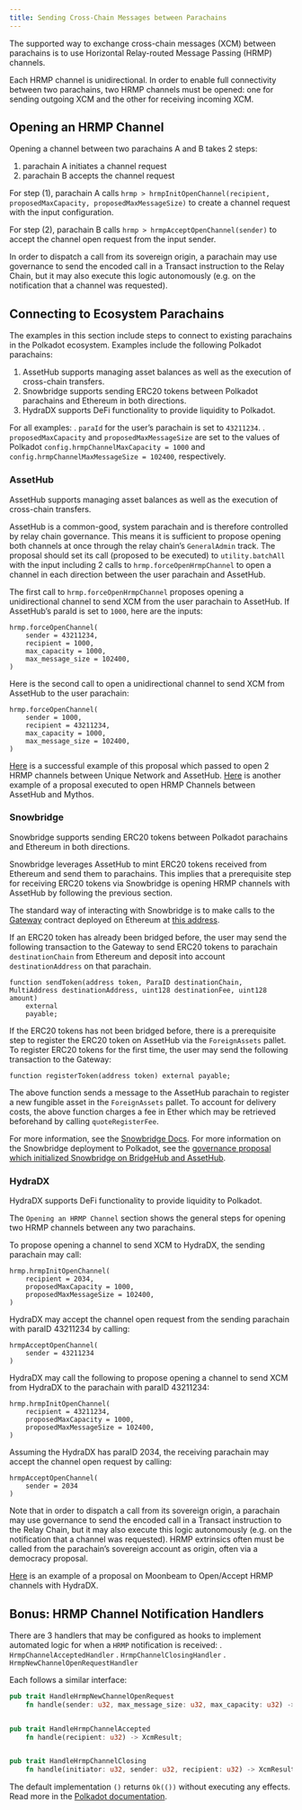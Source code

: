 ```yaml
---
title: Sending Cross-Chain Messages between Parachains
---
```


The supported way to exchange cross-chain messages (XCM) between parachains is to use Horizontal Relay-routed Message Passing (HRMP) channels.

Each HRMP channel is unidirectional. In order to enable full connectivity between two parachains, two HRMP channels must be opened: one for sending outgoing XCM and the other for receiving incoming XCM.

## Opening an HRMP Channel

Opening a channel between two parachains A and B takes 2 steps:
1. parachain A initiates a channel request
2. parachain B accepts the channel request

For step (1), parachain A calls `hrmp > hrmpInitOpenChannel(recipient, proposedMaxCapacity, proposedMaxMessageSize)` to create a channel request with the input configuration.

For step (2), parachain B calls `hrmp > hrmpAcceptOpenChannel(sender)` to accept the channel open request from the input sender.

In order to dispatch a call from its sovereign origin, a parachain may use governance to send the encoded call in a Transact instruction to the Relay Chain, but it may also execute this logic autonomously (e.g. on the notification that a channel was requested).

## Connecting to Ecosystem Parachains

The examples in this section include steps to connect to existing parachains in the Polkadot ecosystem. Examples include the following Polkadot parachains:
1. AssetHub supports managing asset balances as well as the execution of cross-chain transfers.
2. Snowbridge supports sending ERC20 tokens between Polkadot parachains and Ethereum in both directions.
3. HydraDX supports DeFi functionality to provide liquidity to Polkadot.

For all examples:
. `paraId` for the user’s parachain is set to `43211234`.
. `proposedMaxCapacity` and `proposedMaxMessageSize` are set to the values of Polkadot `config.hrmpChannelMaxCapacity = 1000` and `config.hrmpChannelMaxMessageSize = 102400`, respectively.

### AssetHub

AssetHub supports managing asset balances as well as the execution of cross-chain transfers.

AssetHub is a common-good, system parachain and is therefore controlled by relay chain governance. This means it is sufficient to propose opening both channels at once through the relay chain’s `GeneralAdmin` track. The proposal should set its call (proposed to be executed) to `utility.batchAll` with the input including 2 calls to `hrmp.forceOpenHrmpChannel` to open a channel in each direction between the user parachain and AssetHub.

The first call to `hrmp.forceOpenHrmpChannel` proposes opening a unidirectional channel to send XCM from the user parachain to AssetHub. If AssetHub’s paraId is set to `1000`, here are the inputs:
```
hrmp.forceOpenChannel(
	sender = 43211234,
	recipient = 1000,
	max_capacity = 1000,
	max_message_size = 102400,
)
```
Here is the second call to open a unidirectional channel to send XCM from AssetHub to the user parachain:
```
hrmp.forceOpenChannel(
	sender = 1000,
	recipient = 43211234,
	max_capacity = 1000,
	max_message_size = 102400,
)
```

[Here](https://polkadot.subsquare.io/referenda/438) is a successful example of this proposal which passed to open 2 HRMP channels between Unique Network and AssetHub. [Here](https://polkadot.polkassembly.io/referenda/594) is another example of a proposal executed to open HRMP Channels between AssetHub and Mythos.

### Snowbridge

Snowbridge supports sending ERC20 tokens between Polkadot parachains and Ethereum in both directions.

Snowbridge leverages AssetHub to mint ERC20 tokens received from Ethereum and send them to parachains. This implies that a prerequisite step for receiving ERC20 tokens via Snowbridge is opening HRMP channels with AssetHub by following the previous section.

The standard way of interacting with Snowbridge is to make calls to the [Gateway](https://github.com/Snowfork/snowbridge/blob/main/contracts/src/interfaces/IGateway.sol) contract deployed on Ethereum at [this address](https://etherscan.io/address/0x27ca963C279c93801941e1eB8799c23f407d68e7).

If an ERC20 token has already been bridged before, the user may send the following transaction to the Gateway to send ERC20 tokens to parachain `destinationChain` from Ethereum and deposit into account `destinationAddress` on that parachain.
```solidity, ignore
function sendToken(address token, ParaID destinationChain, MultiAddress destinationAddress, uint128 destinationFee, uint128 amount)
    external
    payable;
```

If the ERC20 tokens has not been bridged before, there is a prerequisite step to register the ERC20 token on AssetHub via the `ForeignAssets` pallet. To register ERC20 tokens for the first time, the user may send the following transaction to the Gateway:
```solidity, ignore
function registerToken(address token) external payable;
```
The above function sends a message to the AssetHub parachain to register a new fungible asset in the `ForeignAssets` pallet. To account for delivery costs, the above function charges a fee in Ether which may be retrieved beforehand by calling `quoteRegisterFee`.

For more information, see the [Snowbridge Docs](https://docs.snowbridge.network). For more information on the Snowbridge deployment to Polkadot, see the [governance proposal which initialized Snowbridge on BridgeHub and AssetHub](https://polkadot.polkassembly.io/referenda/680).

### HydraDX

HydraDX supports DeFi functionality to provide liquidity to Polkadot.

The `Opening an HRMP Channel` section shows the general steps for opening two HRMP channels between any two parachains.

To propose opening a channel to send XCM to HydraDX, the sending parachain may call: 
```
hrmp.hrmpInitOpenChannel(
	recipient = 2034,
	proposedMaxCapacity = 1000,
	proposedMaxMessageSize = 102400,
)
```

HydraDX may accept the channel open request from the sending parachain with paraID 43211234 by calling:
```
hrmpAcceptOpenChannel(
	sender = 43211234
)
```

HydraDX may call the following to propose opening a channel to send XCM from HydraDX to the parachain with paraID 43211234: 
```
hrmp.hrmpInitOpenChannel(
	recipient = 43211234,
	proposedMaxCapacity = 1000,
	proposedMaxMessageSize = 102400,
)
```

Assuming the HydraDX has paraID 2034, the receiving parachain may accept the channel open request by calling:
```
hrmpAcceptOpenChannel(
	sender = 2034
)
```

Note that in order to dispatch a call from its sovereign origin, a parachain may use governance to send the encoded call in a Transact instruction to the Relay Chain, but it may also execute this logic autonomously (e.g. on the notification that a channel was requested). HRMP extrinsics often must be called from the parachain’s sovereign account as origin, often via a democracy proposal.

[Here](https://moonbeam.polkassembly.network/referendum/93) is an example of a proposal on Moonbeam to Open/Accept HRMP channels with HydraDX.

## Bonus: HRMP Channel Notification Handlers

There are 3 handlers that may be configured as hooks to implement automated logic for when a `HRMP` notification is received:
. `HrmpChannelAcceptedHandler`
. `HrmpChannelClosingHandler`
. `HrmpNewChannelOpenRequestHandler`

Each follows a similar interface:
```rust
pub trait HandleHrmpNewChannelOpenRequest 
	fn handle(sender: u32, max_message_size: u32, max_capacity: u32) -> XcmResult;


pub trait HandleHrmpChannelAccepted 
	fn handle(recipient: u32) -> XcmResult;


pub trait HandleHrmpChannelClosing 
	fn handle(initiator: u32, sender: u32, recipient: u32) -> XcmResult;

```
The default implementation `()` returns `Ok(())` without executing any effects. Read more in the [Polkadot documentation](https://wiki.polkadot.network/docs/build-hrmp-channels).
